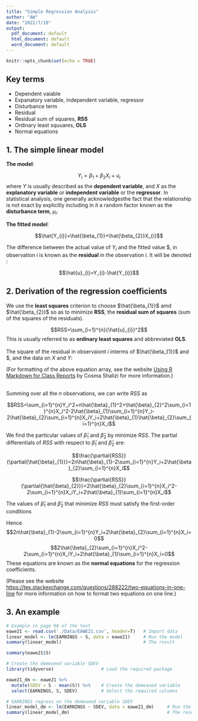 ```yaml
---
title: "Simple Regression Analysis"
author: "AW"
date: "2022/7/10"
output:
  pdf_document: default
  html_document: default
  word_document: default
---
```


```r
knitr::opts_chunk$set(echo = TRUE)
```

## Key terms

* Dependent vaiable
* Expanatory variable, independent variable, regressor
* Disturbance term
* Residual
* Residual sum of squares, **RSS**
* Ordinary least squuares, **OLS**
* Normal equations


## 1. The simple linear model

**The model**:

$$Y_{i}=\beta_{1}+\beta_{2}X_{i}+u_{i}$$
where $Y$ is usually described as the **dependent variable**, and $X$ as the **explanatory variable** or **independent variable** or the **regressor**. In statistical analysis, one generally acknowledgesthe fact that the relationship is not exact by explicitly including in it a random factor known as the **disturbance term**, $\mu_{i}$.

**The fitted model**:

$$\hat{Y_{i}}=\hat{\beta_{1}}+\hat{\beta_{2}}X_{i}$$

The difference between the actual value of $Y_{i}$ and the fitted value $\hat{Y_{i}}, in observation $i$ is known as the **residual** in the observation $i$. It will be denoted \hat{\mu_{i}}:

$$\hat{u}_{i}=Y_{i}-\hat{Y_{i}}$$


## 2. Derivation of the regression coefficients

We use the **least squares** criterion to choose $\hat{\beta_{1}}$ amd $\hat{\beta_{2}}$ so as to minimize **RSS**, the **residual sum of squares** (sum of the squares of the residuals).

$$RSS=\sum_{i=1}^{n}{\hat{u}_{i}}^2$$
This is usually referred to as **ordinary least squares** and abbreviated **OLS**.  
<br />
The square of the residual in observaiont $i$ interms of $\hat{\beta_{1}}$ and \hat{\beta_{2}}$, and the data on $X$ and $Y$:


\begin{eqnarray}
{\hat{u}_{i}}^2 &=&(Y_i-\hat{Y}_{i})^2 =(Y_i-\hat{\beta}_{1}-\hat{\beta}_{2}X_i)^2 \\

&=& Y_i^2+\hat{\beta}_{1}^2+\hat{\beta}_{2}^2X_i^2-2\hat{\beta}_{1}Y_i-2\hat{\beta}_{2}X_iY_i+2\hat{\beta}_{1}\hat{\beta}_{2}X_i \\
\end{eqnarray}

(For formatting of the above equation array, see the website [Using R Markdown for Class Reports][Eqnarray] by Cosma Shalizi for more information.)  
<br />


Summing over all the $n$ observations, we can write _RSS_ as

$$RSS=\sum_{i=1}^{n}Y_i^2+n\hat{\beta}_{1}^2+\hat{\beta}_{2}^2\sum_{i=1}^{n}X_i^2-2\hat{\beta}_{1}\sum_{i=1}^{n}Y_i-2\hat{\beta}_{2}\sum_{i=1}^{n}X_iY_i+2\hat{\beta}_{1}\hat{\beta}_{2}\sum_{i=1}^{n}X_i$$

We find the particular values of $\hat{\beta}_{1}$ and $\hat{\beta}_{2}$ by minimize _RSS_. The partial differentials of _RSS_ with respect to $\hat{\beta}_{1}$ and $\hat{\beta}_{2}$ are:

$$\frac{\partial{RSS}}{\partial{\hat{\beta}_{1}}}=2n\hat{\beta}_{1}-2\sum_{i=1}^{n}Y_i+2\hat{\beta}_{2}\sum_{i=1}^{n}X_i$$

$$\frac{\partial{RSS}}{\partial{\hat{\beta}_{2}}}=2\hat{\beta}_{2}\sum_{i=1}^{n}X_i^2-2\sum_{i=1}^{n}X_iY_i+2\hat{\beta}_{1}\sum_{i=1}^{n}X_i$$

The values of $\hat{\beta}_{1}$ and $\hat{\beta}_{2}$ that minimize _RSS_ must satisfy the first-order conditions

\begin{equation}
\frac{\partial{RSS}}{\partial{\hat{\beta}_{1}}}=0
\quad\mathrm{and}\quad
\frac{\partial{RSS}}{\partial{\hat{\beta}_{2}}}=0
\end{equation}

Hence
$$2n\hat{\beta}_{1}-2\sum_{i=1}^{n}Y_i+2\hat{\beta}_{2}\sum_{i=1}^{n}X_i=0$$
$$2\hat{\beta}_{2}\sum_{i=1}^{n}X_i^2-2\sum_{i=1}^{n}X_iY_i+2\hat{\beta}_{1}\sum_{i=1}^{n}X_i=0$$
These equations are known as the **normal equations** for the regression coefficients.

\begin{equation}
x+y=3
\quad\mathrm{and}\quad
x-y=8
\end{equation}

(Please see the website [https://tex.stackexchange.com/questions/288222/two-equations-in-one-line][2equations] for more information on how to format two equations on one line.)


## 3. An example
```r
# Example in page 98 of the text
eawe21 <- read.csv('./Data/EAWE21.csv', header=T)   # Import data
linear_model <- lm(EARNINGS ~ S, data = eawe21)     # Run the model
summary(linear_model)                               # The result
```

```r
summary(eawe21$S)
```

```r
# Create the demeaned variable SDEV
library(tidyverse)                  # Load the required package

eawe21_dm <- eawe21 %>%
  mutate(SDEV = S - mean(S)) %>%    # Create the demeaned variable
  select(EARNINGS, S, SDEV)         # Select the required columns

# EARNINGS regress on the demeaned variable SDEV
linear_model_dm <- lm(EARNINGS ~ SDEV, data = eawe21_dm)     # Run the model
summary(linear_model_dm)                                     # The result      
```


[Eqnarray]: https://www.stat.cmu.edu/~cshalizi/rmarkdown/
[2equations]: https://tex.stackexchange.com/questions/288222/two-equations-in-one-line
